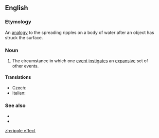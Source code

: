 ==English==

===Etymology===
An [[analogy]] to the spreading ripples on a body of water after an object has struck the surface.

===Noun===
{{en-noun}}

# The circumstance in which one [[event]] [[instigate]]s an [[expansive]] set of other events.
#: {{ux|en|Defaults in America's mortgage lending businesses are causing a '''ripple effect''' through the major banks in other continents.}}

====Translations====
{{trans-top|one event instigating a set of other events}}
* Czech: {{t|cs|řetězová reakce|f}}
* Italian: {{t|it|effetto onda|m}}
{{trans-mid}}
{{trans-bottom}}

===See also===
* {{l|en|butterfly effect}}
* {{l|en|domino effect}}

[[zh:ripple effect]]